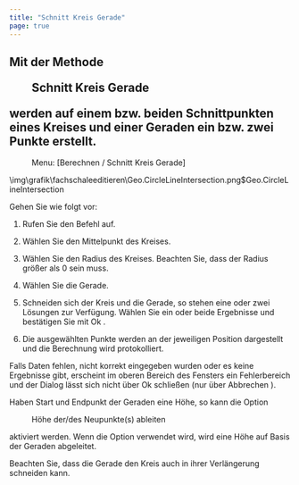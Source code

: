 ```yaml
---
title: "Schnitt Kreis Gerade"
page: true
---
```

## Mit der Methode  <Menu>Schnitt Kreis Gerade</Menu>  werden auf einem bzw. beiden Schnittpunkten eines Kreises und einer Geraden ein bzw. zwei Punkte erstellt.
 <Menu> Menu: [Berechnen / Schnitt Kreis Gerade] </Menu><Image>\img\grafik\fachschaleeditieren\Geo.CircleLineIntersection.png$Geo.CircleLineIntersection</Image>

Gehen Sie wie folgt vor:

1.  Rufen Sie den Befehl auf.

2. W&#228;hlen Sie den Mittelpunkt des Kreises.

3.  W&#228;hlen Sie den Radius des Kreises. Beachten Sie, dass der Radius gr&#246;&#223;er als 0 sein muss.

4. W&#228;hlen Sie die Gerade.

5. Schneiden sich der Kreis und die Gerade, so stehen eine oder zwei L&#246;sungen zur Verf&#252;gung. W&#228;hlen Sie ein oder beide Ergebnisse und best&#228;tigen Sie mit <Border>   Ok   </Border> .

6. Die ausgew&#228;hlten Punkte werden an der jeweiligen Position dargestellt und die Berechnung wird protokolliert.




Falls Daten fehlen, nicht korrekt eingegeben wurden oder es keine Ergebnisse gibt, erscheint im oberen Bereich des Fensters ein Fehlerbereich und der Dialog l&#228;sst sich nicht &#252;ber   <Border>   Ok   </Border>  schlie&#223;en (nur &#252;ber   <Border>Abbrechen</Border> ).

Haben Start und Endpunkt der Geraden eine H&#246;he, so kann die Option  <Menu>Höhe der/des Neupunkte(s) ableiten</Menu>  aktiviert werden. Wenn die Option verwendet wird, wird eine H&#246;he auf Basis der Geraden abgeleitet.

<Success>
Beachten Sie, dass die Gerade den Kreis auch in ihrer Verl&#228;ngerung schneiden kann.
</Success>
